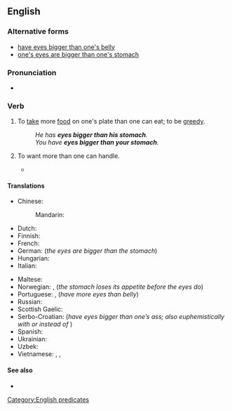 ==English==

===Alternative forms===
* [[have eyes bigger than one's belly]] {{qualifier|less common}}
* [[one's eyes are bigger than one's stomach]]

===Pronunciation===
* {{audio|en|en-au-have eyes bigger than one's stomach.ogg|Audio (AU)}}

===Verb===
{{en-verb|have<has,,had> eyes bigger than one's stomach}}

# {{lb|en|idiomatic}} To [[take]] more [[food]] on one's plate than one can eat; to be [[greedy]].
#: ''He has '''eyes bigger than his stomach'''.''
#: ''You have '''eyes bigger than your stomach'''.''
# {{lb|en|idiomatic}} To want more than one can handle.
#* {{quote-book|en|title=Bookkeeping For Dummies|page=75|books.google.com/books?isbn=1742469973|author=Veechi Curtis, Lynley Averis|year=2010|passage=When choosing software, don't '''have eyes bigger than your stomach'''. Rather, stick to whatever level of software you need, and no more.}}

====Translations====
{{trans-top|take more food than one can eat}}
* Chinese:
*: Mandarin: {{t|cmn|眼大肚子小|tr=yǎn dà dùzi xiǎo|sc=Hani}}
* Dutch: {{t|nl|ogen groter dan je maag hebben}}
* Finnish: {{t|fi|[[olla]] [[isommat]] [[silmät]] [[kuin]] [[vatsa]]}}
* French: {{t+|fr|avoir les yeux plus gros que le ventre}}
* German: {{t|de|die Augen sind größer als der Magen}} (''the eyes are bigger than the stomach'')
* Hungarian: {{t|hu|nagyobb a szeme, mint a szája}} {{q|"his/her eyes are bigger than his/her mouth"; also with {{m|hu|gyomra}}, stomach, instead of {{m|hu|szája}}, mouth}}
* Italian: {{t|it|avere gli occhi più grandi dello stomaco}}
{{trans-mid}}
* Maltese: {{t|mt|għandu għajnejh akbar minn żaqqu}}
* Norwegian: {{t|no|øynene er større enn magen}}, {{t|no|magen blir fortere mett enn øynene}} (''the stomach loses its appetite before the eyes do'')
* Portuguese: {{t|pt|ter os olhos maiores que a boca}}, {{t|pt|ter mais olhos que barriga}} (''have more eyes than belly'')
* Russian: {{t+|ru|одни́ глаза́ не сы́ты}}
* Scottish Gaelic: {{t|gd|is motha mo shùil na mo bhrù}}
* Serbo-Croatian: {{t|sh|imati veće oči nego dupe}} (''have eyes bigger than one’s ass; also euphemistically with {{m|sh|želudac||stomach}} or {{m|sh|usta||mouth}} instead of {{m|sh|dupe||ass}}'')
* Spanish: {{t|es|antes se llena el cuajo que el ojo}} {{qualifier|rare}}
* Ukrainian: {{t|uk|очима все з’їв би|sc=Cyrl}}
* Uzbek: {{t|uz| ko'z qornidan ochroq}}
* Vietnamese: {{t|vi|con mắt lớn hơn cái bụng}}, {{t|vi|no bụng đói con mắt}}, {{t|vi|mắt to hơn bụng}}
{{trans-bottom}}

====See also====
* {{l|en|bite off more than one can chew}}

[[Category:English predicates]]